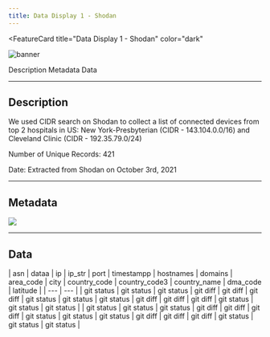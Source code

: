 ```yaml
---
title: Data Display 1 - Shodan
---
```



<FeatureCard
  title="Data Display 1 - Shodan"
  color="dark"
  >

![banner](images/shodan.png)

</FeatureCard>

<AnchorLinks>
  <AnchorLink>Description</AnchorLink>
  <AnchorLink>Metadata</AnchorLink>
  <AnchorLink>Data</AnchorLink>

</AnchorLinks>

***

## Description

We used CIDR search on Shodan to collect a list of connected devices from top 2 hospitals in US: New York-Presbyterian (CIDR - 143.104.0.0/16) and Cleveland Clinic (CIDR - 192.35.79.0/24)

Number of Unique Records: 421

Date: Extracted from Shodan on October 3rd, 2021

***

## Metadata

![](images/metadata.png)

***

## Data

| asn | dataa | ip | ip_str | port | timestampp | hostnames | domains | area_code | city | country_code | country_code3 | country_name | dma_code | latitude |
| --- | --- |
| git status   | git status     | git status    | git diff     | git diff       | git diff      | git status   | git status     | git status    | git diff     | git diff       | git diff      | git status   | git status     | git status    |
| git status   | git status     | git status    | git diff     | git diff       | git diff      | git status   | git status     | git status    | git diff     | git diff       | git diff      | git status   | git status     | git status    |
